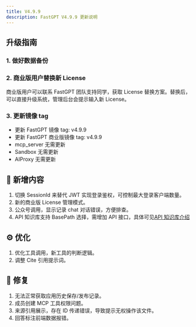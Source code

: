 ```yaml
---
title: V4.9.9
description: FastGPT V4.9.9 更新说明
---
```


## 升级指南

### 1. 做好数据备份

### 2. 商业版用户替换新 License

商业版用户可以联系 FastGPT 团队支持同学，获取 License 替换方案。替换后，可以直接升级系统，管理后台会提示输入新 License。

### 3. 更新镜像 tag

- 更新 FastGPT 镜像 tag: v4.9.9
- 更新 FastGPT 商业版镜像 tag: v4.9.9
- mcp_server 无需更新
- Sandbox 无需更新
- AIProxy 无需更新

## 🚀 新增内容

1. 切换 SessionId 来替代 JWT 实现登录鉴权，可控制最大登录客户端数量。
2. 新的商业版 License 管理模式。
3. 公众号调用，显示记录 chat 对话错误，方便排查。
4. API 知识库支持 BasePath 选择，需增加 API 接口，具体可见[API 知识库介绍](/docs/introduction/guide/knowledge_base/api_dataset/#4-获取文件详细信息用于获取文件信息)

## ⚙️ 优化

1. 优化工具调用，新工具的判断逻辑。
2. 调整 Cite 引用提示词。

## 🐛 修复

1. 无法正常获取应用历史保存/发布记录。
2. 成员创建 MCP 工具权限问题。
3. 来源引用展示，存在 ID 传递错误，导致提示无权操作该文件。
4. 回答标注前端数据报错。
